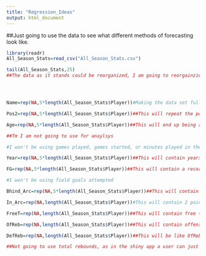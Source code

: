 ```yaml
---
title: "Regression_Ideas"
output: html_document
---
```


##Just going to use the data to see what different methods of forecasting look like.
```r
library(readr)
All_Season_Stats=read_csv("All_Season_Stats.csv")

tail(All_Season_Stats,25)
##The data as it stands could be reorganized, I am going to reorgainzie it by season with an emphasys on player age,so each player will have 5 observations at max.





```
```r

Name=rep(NA,5*length(All_Season_Stats$Player))#Making the data set full with NA's first, this will have 5 repeated names for each player, all data is yearly averages per game for different stats

Pos2=rep(NA,5*length(All_Season_Stats$Player))##This will repeat the position of the player listed in this data set, as I assume nobody changed for simplicity.

Age=rep(NA,5*length(All_Season_Stats$Player))##This will end up being a list of ages, starting at current age and going down one for the past years

##Tm I am not going to use for anaylsys

#I won't be using games played, games started, or minutes played in the analysis

Year=rep(NA,5*length(All_Season_Stats$Player))##This will contain years 2018 through 2014

FG=rep(NA,5*length(All_Season_Stats$Player))##This will contain a record of fieldgoals made on average per game in years 2014 to 2018

#I won't be using field goals attempted

Bhind_Arc=rep(NA,5*length(All_Season_Stats$Player))##This will contain the 3 point field goals made per game through the years.

In_Arc=rep(NA,length(All_Season_Stats$Player))#This will contain 2 point field goals made per game throughout the years

FreeT=rep(NA,length(All_Season_Stats$Player))##This will contain free throws made per game throughout the years

OfReb=rep(NA,length(All_Season_Stats$Player))##This will contain offensive rebound made per game thruoghout the seasons

DefReb=rep(NA,length(All_Season_Stats$Player))##This will be like OfReb but for defensive rebounds

##Not going to use total rebounds, as in the shiny app a user can just make OfReb and DefReb the same for this result





  
  

```

